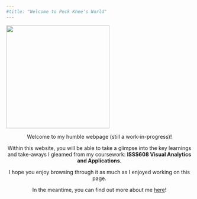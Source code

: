 ```yaml
---
#title: "Welcome to Peck Khee's World"
---
```


[![](giphy.gif){fig-align="center" width="279"}](https://media.giphy.com/media/JWuBH9rCO2uZuHBFpm/giphy.gif)

::: {style="text-align: center;"}
Welcome to my humble webpage (still a work-in-progress)!

Within this website, you will be able to take a glimpse into the key learnings and take-aways I gleamed from my coursework: **ISSS608 Visual Analytics and Applications.**

I hope you enjoy browsing through it as much as I enjoyed working on this page.

In the meantime, you can find out more about me [here](https://isss608-ay2022-23t2-leepeckkhee.netlify.app/about.html)!
:::


